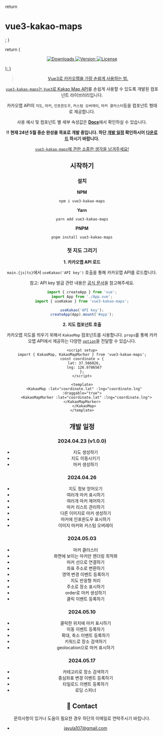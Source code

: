   return <h1>vue3-kakao-maps</h1>;
}

  return (
    <p align="center">
      <a href="https://npmcharts.com/compare/vue3-kakao-maps?minimal=true" />
      <img src="https://img.shields.io/npm/dm/vue3-kakao-maps.svg?sanitize=true" alt="Downloads" />
      <a href="https://www.npmjs.com/package/vue3-kakao-maps" />
      <img src="https://img.shields.io/npm/v/vue3-kakao-maps.svg?sanitize=true" alt="Version" />
      <a href="https://www.npmjs.com/package/vue" />
      <img src="https://img.shields.io/npm/l/vue.svg?sanitize=true" alt="License" />
    </p>
  );
}

<Header />

> **Vue3로 카카오맵을 가장 손쉽게 사용하는 법.**

`vue3-kakao-maps`는 `Vue3`로 [Kakao Map API](https://apis.map.kakao.com/)를 손쉽게 사용할 수 있도록 개발된 컴포넌트 라이브러리입니다.

카카오맵 API의 `지도`, `마커`, `인포윈도우`, `커스텀 오버레이`, `마커 클러스터`등을 컴포넌트 형태로 제공합니다.

사용 예시 및 컴포넌트 별 세부 속성값은 [**Docs**](https://6620c768715fd00a32d656ec-mpdjongclw.chromatic.com/?path=/docs/stories-readme--component)에서 확인하실 수 있습니다.

**!! 현재 24년 5월 중순 완성을 목표로 개발 중입니다. 하단 [개발 일정](#개발-일정) 확인하시어 [다운로드](https://www.npmjs.com/package/vue3-kakao-maps) 하시기 바랍니다.**

[`vue3-kakao-maps`에 관한 소중한 생각을 남겨주세요!](https://forms.gle/qZty6EQDRD8Q3b3i9)

<ProjectInfo />

## 시작하기

### 설치

**NPM**

```
npm i vue3-kakao-maps
```

**Yarn**

```
yarn add vue3-kakao-maps
```

**PNPM**

```
pnpm install vue3-kakao-maps
```

### 첫 지도 그리기

**1. 카카오맵 API 로드**

`main.{js|ts}`에서 `useKakao('API key')` 호출을 통해 카카오맵 API를 로드합니다.

참고: API key 발급 관련 내용은 [공식 문서](https://apis.map.kakao.com/web/guide/)을 참고해주세요.

```js
import { createApp } from 'vue';
import App from './App.vue';
import { useKakao } from 'vue3-kakao-maps';

useKakao('API key');
createApp(App).mount('#app');
```

**2. 지도 컴포넌트 호출**

카카오맵 지도를 띄우기 위해서 `KakaoMap` 컴포넌트를 사용합니다. `props`를 통해 카카오맵 API에서 제공하는 다양한 [`option`](https://apis.map.kakao.com/web/documentation/#Map)을 전달할 수 있습니다.

```vue
<script setup>
import { KakaoMap, KakaoMapMarker } from 'vue3-kakao-maps';
const coordinate = {
  lat: 37.566826,
  lng: 126.9786567
};
</script>

<template>
  <KakaoMap :lat="coordinate.lat" :lng="coordinate.lng" :draggable="true">
    <KakaoMapMarker :lat="coordinate.lat" :lng="coordinate.lng"></KakaoMapMarker>
  </KakaoMap>
</template>
```

## 개발 일정

### 2024.04.23 (v1.0.0)

- 지도 생성하기
- 지도 이동시키기
- 마커 생성하기

### 2024.04.26

- 지도 정보 얻어오기
- 여러개 마커 표시하기
- 여러개 마커 제어하기
- 마커 리스트 관리하기
- 다른 이미지로 마커 생성하기
- 마커에 인포윈도우 표시하기
- 이미지 마커와 커스텀 오버레이

### 2024.05.03

- 마커 클러스터
- 화면에 보이는 마커만 렌더링 최적화
- 마커 선으로 연결하기
- 좌표 주소로 변환하기
- 영역 변경 이벤트 등록하기
- 지도 반응형 처리
- 주소로 장소 표시하기
- order로 마커 생성하기
- 클릭 이벤트 등록하기

### 2024.05.10

- 클릭한 위치에 마커 표시하기
- 이동 이벤트 등록하기
- 확대, 축소 이벤트 등록하기
- 키워드로 장소 검색하기
- geolocation으로 마커 표시하기

### 2024.05.17

- 카테고리로 장소 검색하기
- 중심좌표 변경 이벤트 등록하기
- 타일로드 이벤트 등록하기
- 로딩 스피너

## 📧 Contact

문의사항이 있거나 도움이 필요한 경우 하단의 이메일로 연락주시기 바립니다.

- jayula107@gmail.com
